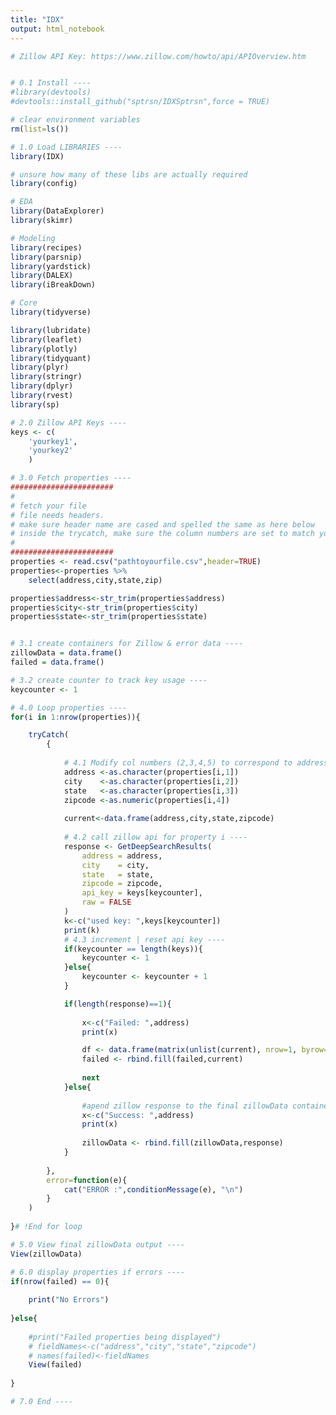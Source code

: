 ```yaml
---
title: "IDX"
output: html_notebook
---
```



```r

# Zillow API Key: https://www.zillow.com/howto/api/APIOverview.htm


# 0.1 Install ----
#library(devtools)
#devtools::install_github("sptrsn/IDXSptrsn",force = TRUE)

# clear environment variables
rm(list=ls())

# 1.0 Load LIBRARIES ----
library(IDX)

# unsure how many of these libs are actually required
library(config)

# EDA
library(DataExplorer)
library(skimr)

# Modeling
library(recipes)
library(parsnip)
library(yardstick)
library(DALEX)
library(iBreakDown)

# Core
library(tidyverse)

library(lubridate)
library(leaflet)
library(plotly)
library(tidyquant)
library(plyr)
library(stringr)
library(dplyr)
library(rvest)
library(sp)

# 2.0 Zillow API Keys ----
keys <- c(
    'yourkey1',
    'yourkey2'
    )

# 3.0 Fetch properties ---- 
#######################
#
# fetch your file
# file needs headers. 
# make sure header name are cased and spelled the same as here below
# inside the trycatch, make sure the column numbers are set to match your file.
#
#######################
properties <- read.csv("pathtoyourfile.csv",header=TRUE)
properties<-properties %>% 
    select(address,city,state,zip)

properties$address<-str_trim(properties$address)
properties$city<-str_trim(properties$city)
properties$state<-str_trim(properties$state)


# 3.1 create containers for Zillow & error data ----
zillowData = data.frame()
failed = data.frame()

# 3.2 create counter to track key usage ----
keycounter <- 1

# 4.0 Loop properties ----
for(i in 1:nrow(properties)){

    tryCatch(
        {
                
            # 4.1 Modify col numbers (2,3,4,5) to correspond to address, city, state & zip ----
            address <-as.character(properties[i,1])
            city    <-as.character(properties[i,2])
            state   <-as.character(properties[i,3])
            zipcode <-as.numeric(properties[i,4])
            
            current<-data.frame(address,city,state,zipcode)
            
            # 4.2 call zillow api for property i ----
            response <- GetDeepSearchResults(
                address = address, 
                city    = city,
                state   = state,
                zipcode = zipcode,
                api_key = keys[keycounter],
                raw = FALSE
            ) 
            k<-c("used key: ",keys[keycounter])
            print(k)
            # 4.3 increment | reset api key ----
            if(keycounter == length(keys)){ 
                keycounter <- 1
            }else{
                keycounter <- keycounter + 1
            }

            if(length(response)==1){
                
                x<-c("Failed: ",address)
                print(x)

                df <- data.frame(matrix(unlist(current), nrow=1, byrow=T),stringsAsFactors=FALSE)
                failed <- rbind.fill(failed,current)
                
                next
            }else{
                
                #apend zillow response to the final zillowData container
                x<-c("Success: ",address)
                print(x)
                
                zillowData <- rbind.fill(zillowData,response)
            }
            
        },
        error=function(e){
            cat("ERROR :",conditionMessage(e), "\n")
        }
    )
    
}# !End for loop

# 5.0 View final zillowData output ----
View(zillowData)

# 6.0 display properties if errors ----
if(nrow(failed) == 0){
    
    print("No Errors")
    
}else{
    
    #print("Failed properties being displayed")
    # fieldNames<-c("address","city","state","zipcode")
    # names(failed)<-fieldNames
    View(failed)
    
}

# 7.0 End ----

```

